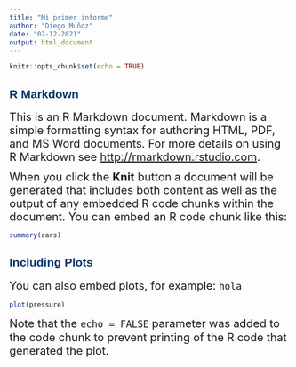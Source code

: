 ```yaml
---
title: "Mi primer informe"
author: "Diego Muñoz"
date: "02-12-2021"
output: html_document
---
```


<style>
p {
    font-size: 20px;
    line-height: 24px;
    margin: 0px 0px 12px 0px;
}

h1, h2, h3, h4, h5, h6, legend {
    font-family: Arial, sans-serif;
    font-weight: 600;
    color: #04346c;
}

.header-panel  {
    background-color: #04346c;
}

.nav-tabs{
  background-color:#04346c9e;
}

.nav-tabs > li > a{
  background-color: #04346c9e !important;
    <!-- border: medium none; -->
    <!-- border-radius: 0; -->
    <!-- color:#fff; -->
}

.pages .nav-tabs>li.active>a {
background-color: #04346c !important;
}


}

</style>







```r
knitr::opts_chunk$set(echo = TRUE)
```

## R Markdown

This is an R Markdown document. Markdown is a simple formatting syntax for authoring HTML, PDF, and MS Word documents. For more details on using R Markdown see <http://rmarkdown.rstudio.com>.

When you click the **Knit** button a document will be generated that includes both content as well as the output of any embedded R code chunks within the document. You can embed an R code chunk like this:

```r
summary(cars)
```

## Including Plots




You can also embed plots, for example:  `hola`

```r
plot(pressure)
```

Note that the `echo = FALSE` parameter was added to the code chunk to prevent printing of the R code that generated the plot.


